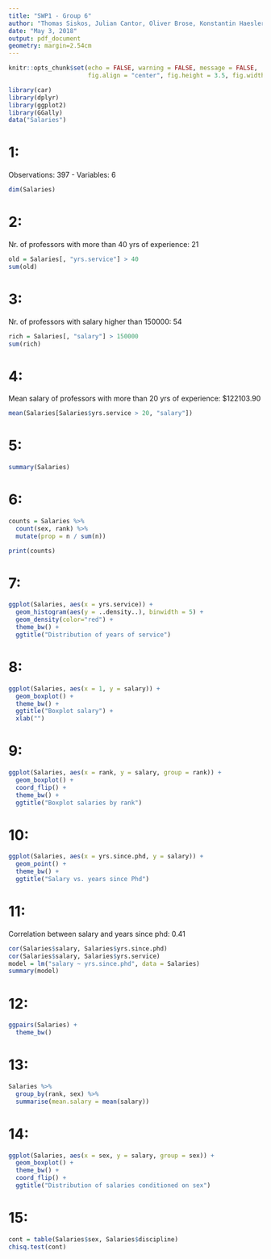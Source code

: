 ```yaml
---
title: "SWP1 - Group 6"
author: "Thomas Siskos, Julian Cantor, Oliver Brose, Konstantin Haesler"
date: "May 3, 2018"
output: pdf_document
geometry: margin=2.54cm 
---
```


```r
knitr::opts_chunk$set(echo = FALSE, warning = FALSE, message = FALSE,
                      fig.align = "center", fig.height = 3.5, fig.width = 12)
```

```r
library(car)
library(dplyr)
library(ggplot2)
library(GGally)
data("Salaries")
```

# 1:

Observations: 397 - Variables: 6

```r
dim(Salaries)
```

# 2:
Nr. of professors with more than 40 yrs of experience: 21

```r
old = Salaries[, "yrs.service"] > 40
sum(old)
```


# 3:
Nr. of professors with salary higher than 150000: 54

```r
rich = Salaries[, "salary"] > 150000
sum(rich)
```


# 4:
Mean salary of professors with more than 20 yrs of experience: $122103.90

```r
mean(Salaries[Salaries$yrs.service > 20, "salary"])
```

# 5:

```r
summary(Salaries)
```

# 6:
```r
counts = Salaries %>%
  count(sex, rank) %>%
  mutate(prop = n / sum(n))

print(counts)
```

# 7:
```r
ggplot(Salaries, aes(x = yrs.service)) +
  geom_histogram(aes(y = ..density..), binwidth = 5) +
  geom_density(color="red") +
  theme_bw() +
  ggtitle("Distribution of years of service")
```

# 8:

```r
ggplot(Salaries, aes(x = 1, y = salary)) +
  geom_boxplot() +
  theme_bw() +
  ggtitle("Boxplot salary") +
  xlab("")
```

# 9:
```r
ggplot(Salaries, aes(x = rank, y = salary, group = rank)) +
  geom_boxplot() +
  coord_flip() +
  theme_bw() +
  ggtitle("Boxplot salaries by rank")
```

# 10:
```r
ggplot(Salaries, aes(x = yrs.since.phd, y = salary)) +
  geom_point() +
  theme_bw() +
  ggtitle("Salary vs. years since Phd")
```

# 11:
Correlation between salary and years since phd: 0.41
```r
cor(Salaries$salary, Salaries$yrs.since.phd)
cor(Salaries$salary, Salaries$yrs.service)
model = lm("salary ~ yrs.since.phd", data = Salaries)
summary(model)
```

# 12:
```r
ggpairs(Salaries) +
  theme_bw()
```

# 13:
```r
Salaries %>%
  group_by(rank, sex) %>%
  summarise(mean.salary = mean(salary))
```

# 14:
```r
ggplot(Salaries, aes(x = sex, y = salary, group = sex)) +
  geom_boxplot() +
  theme_bw() +
  coord_flip() +
  ggtitle("Distribution of salaries conditioned on sex")
```

# 15:
```r
cont = table(Salaries$sex, Salaries$discipline)
chisq.test(cont)
```
